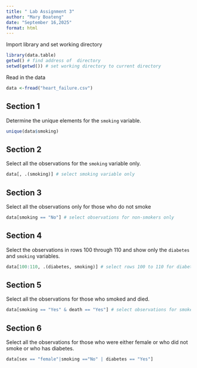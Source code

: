 ---
title: " Lab Assignment 3"
author: "Mary Boateng"
date: "September 16,2025"
format: html
---

Import library and set working directory

```{r}
library(data.table)
getwd() # find address of  directory
setwd(getwd()) # set working directory to current directory
```

Read in the data

```{r}
data <-fread("heart_failure.csv")

```

## Section 1

Determine the unique elements for the `smoking` variable.

```{r}
unique(data$smoking)
```

## Section 2

Select all the observations for the `smoking` variable only.

```{r}
data[, .(smoking)] # select smoking variable only
```

## Section 3

Select all the observations only for those who do not smoke

```{r}
data[smoking == "No"] # select observations for non-smokers only
```

## Section 4

Select the observations in rows 100 through 110 and show only the `diabetes` and `smoking` variables.

```{r}
data[100:110, .(diabetes, smoking)] # select rows 100 to 110 for diabetes and smoking variables only
```

## Section 5

Select all the observations for those who smoked and died.

```{r}
data[smoking == "Yes" & death == "Yes"] # select observations for smokers who died
```

## Section 6

Select all the observations for those who were either female or who did not smoke or who has diabetes.

```{r}
data[sex == "female"|smoking =="No" | diabetes == "Yes"]
```

